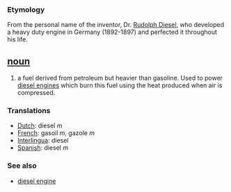 === Etymology ===
From the personal name of the inventor, Dr. [[Rudolph Diesel]], who developed a heavy duty engine in Germany (1892-1897) and perfected it throughout his life.

== [[noun]] ==
#a fuel derived from petroleum but heavier than gasoline. Used to power [[diesel engine]]s which burn this fuel using the heat produced when air is compressed.

=== Translations ===
*[[Dutch]]: diesel ''m''
*[[French]]: gasoil ''m'', gazole ''m''
*[[Interlingua]]: diesel
*[[Spanish]]: diesel ''m''

=== See also ===
*[[diesel engine]]